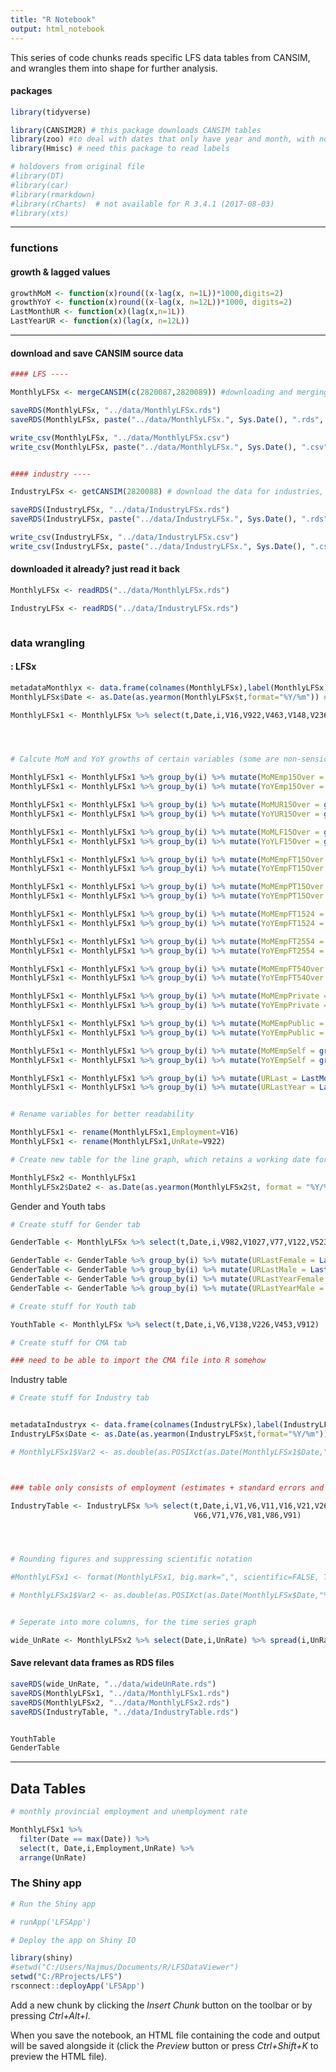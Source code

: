 ```yaml
---
title: "R Notebook"
output: html_notebook
---
```

<!--
Copyright 2018 Province of British Columbia

Licensed under the Apache License, Version 2.0 (the "License");
you may not use this file except in compliance with the License.
You may obtain a copy of the License at

http://www.apache.org/licenses/LICENSE-2.0

Unless required by applicable law or agreed to in writing, software distributed under the License is distributed on an "AS IS" BASIS,
WITHOUT WARRANTIES OR CONDITIONS OF ANY KIND, either express or implied.
See the License for the specific language governing permissions and limitations under the License.
-->


This series of code chunks reads specific LFS data tables from CANSIM, and wrangles them into shape for further analysis.


#### packages

```r


library(tidyverse)

library(CANSIM2R) # this package downloads CANSIM tables
library(zoo) #to deal with dates that only have year and month, with no days
library(Hmisc) # need this package to read labels

# holdovers from original file
#library(DT)
#library(car)
#library(rmarkdown)
#library(rCharts)  # not available for R 3.4.1 (2017-08-03)
#library(xts)


```


---


### functions

#### growth & lagged values

```r

growthMoM <- function(x)round((x-lag(x, n=1L))*1000,digits=2)
growthYoY <- function(x)round((x-lag(x, n=12L))*1000, digits=2)
LastMonthUR <- function(x)(lag(x,n=1L))
LastYearUR <- function(x)(lag(x, n=12L))


```



---



#### download and save CANSIM source data

```r

#### LFS ----

MonthlyLFSx <- mergeCANSIM(c(2820087,2820089)) #downloading and merging these two LFS-related tables from CANSIM

saveRDS(MonthlyLFSx, "../data/MonthlyLFSx.rds")
saveRDS(MonthlyLFSx, paste("../data/MonthlyLFSx.", Sys.Date(), ".rds", sep=""))

write_csv(MonthlyLFSx, "../data/MonthlyLFSx.csv")
write_csv(MonthlyLFSx, paste("../data/MonthlyLFSx.", Sys.Date(), ".csv", sep=""))


#### industry ----

IndustryLFSx <- getCANSIM(2820088) # download the data for industries, without merging it onto existing tables; faster

saveRDS(IndustryLFSx, "../data/IndustryLFSx.rds")
saveRDS(IndustryLFSx, paste("../data/IndustryLFSx.", Sys.Date(), ".rds", sep=""))

write_csv(IndustryLFSx, "../data/IndustryLFSx.csv")
write_csv(IndustryLFSx, paste("../data/IndustryLFSx.", Sys.Date(), ".csv", sep=""))


```


#### downloaded it already? just read it back

```r

MonthlyLFSx <- readRDS("../data/MonthlyLFSx.rds")

IndustryLFSx <- readRDS("../data/IndustryLFSx.rds")



```




### data wrangling

#### : LFSx

```r

metadataMonthlyx <- data.frame(colnames(MonthlyLFSx),label(MonthlyLFSx)) # create metadata data.frame to view all labels
MonthlyLFSx$Date <- as.Date(as.yearmon(MonthlyLFSx$t,format="%Y/%m")) # turning the time variable into an explicit date variable

MonthlyLFSx1 <- MonthlyLFSx %>% select(t,Date,i,V16,V922,V463,V148,V236,V138,V154,V164,V1057,V1072,V1087)




# Calcute MoM and YoY growths of certain variables (some are non-sensical)

MonthlyLFSx1 <- MonthlyLFSx1 %>% group_by(i) %>% mutate(MoMEmp15Over = growthMoM(V16))
MonthlyLFSx1 <- MonthlyLFSx1 %>% group_by(i) %>% mutate(YoYEmp15Over = growthYoY(V16))

MonthlyLFSx1 <- MonthlyLFSx1 %>% group_by(i) %>% mutate(MoMUR15Over = growthMoM(V922))
MonthlyLFSx1 <- MonthlyLFSx1 %>% group_by(i) %>% mutate(YoYUR15Over = growthYoY(V922))

MonthlyLFSx1 <- MonthlyLFSx1 %>% group_by(i) %>% mutate(MoMLF15Over = growthMoM(V463))
MonthlyLFSx1 <- MonthlyLFSx1 %>% group_by(i) %>% mutate(YoYLF15Over = growthYoY(V463))

MonthlyLFSx1 <- MonthlyLFSx1 %>% group_by(i) %>% mutate(MoMEmpFT15Over = growthMoM(V148))
MonthlyLFSx1 <- MonthlyLFSx1 %>% group_by(i) %>% mutate(YoYEmpFT15Over = growthYoY(V148))

MonthlyLFSx1 <- MonthlyLFSx1 %>% group_by(i) %>% mutate(MoMEmpPT15Over = growthMoM(V236))
MonthlyLFSx1 <- MonthlyLFSx1 %>% group_by(i) %>% mutate(YoYEmpPT15Over = growthYoY(V236))

MonthlyLFSx1 <- MonthlyLFSx1 %>% group_by(i) %>% mutate(MoMEmpFT1524 = growthMoM(V138))
MonthlyLFSx1 <- MonthlyLFSx1 %>% group_by(i) %>% mutate(YoYEmpFT1524 = growthYoY(V138))

MonthlyLFSx1 <- MonthlyLFSx1 %>% group_by(i) %>% mutate(MoMEmpFT2554 = growthMoM(V154))
MonthlyLFSx1 <- MonthlyLFSx1 %>% group_by(i) %>% mutate(YoYEmpFT2554 = growthYoY(V154))

MonthlyLFSx1 <- MonthlyLFSx1 %>% group_by(i) %>% mutate(MoMEmpFT54Over = growthMoM(V164))
MonthlyLFSx1 <- MonthlyLFSx1 %>% group_by(i) %>% mutate(YoYEmpFT54Over = growthYoY(V164))

MonthlyLFSx1 <- MonthlyLFSx1 %>% group_by(i) %>% mutate(MoMEmpPrivate = growthMoM(V1057))
MonthlyLFSx1 <- MonthlyLFSx1 %>% group_by(i) %>% mutate(YoYEmpPrivate = growthYoY(V1057))

MonthlyLFSx1 <- MonthlyLFSx1 %>% group_by(i) %>% mutate(MoMEmpPublic = growthMoM(V1072))
MonthlyLFSx1 <- MonthlyLFSx1 %>% group_by(i) %>% mutate(YoYEmpPublic = growthYoY(V1072))

MonthlyLFSx1 <- MonthlyLFSx1 %>% group_by(i) %>% mutate(MoMEmpSelf = growthMoM(V1087))
MonthlyLFSx1 <- MonthlyLFSx1 %>% group_by(i) %>% mutate(YoYEmpSelf = growthYoY(V1087))

MonthlyLFSx1 <- MonthlyLFSx1 %>% group_by(i) %>% mutate(URLast = LastMonthUR(V922))
MonthlyLFSx1 <- MonthlyLFSx1 %>% group_by(i) %>% mutate(URLastYear = LastYearUR(V922))


# Rename variables for better readability

MonthlyLFSx1 <- rename(MonthlyLFSx1,Employment=V16)
MonthlyLFSx1 <- rename(MonthlyLFSx1,UnRate=V922)

# Create new table for the line graph, which retains a working date format

MonthlyLFSx2 <- MonthlyLFSx1
MonthlyLFSx2$Date2 <- as.Date(as.yearmon(MonthlyLFSx2$t, format = "%Y/%m"))

```


Gender and Youth tabs

```r

# Create stuff for Gender tab

GenderTable <- MonthlyLFSx %>% select(t,Date,i,V982,V1027,V77,V122,V523,V568)

GenderTable <- GenderTable %>% group_by(i) %>% mutate(URLastFemale = LastMonthUR(V982))
GenderTable <- GenderTable %>% group_by(i) %>% mutate(URLastMale = LastMonthUR(V1027))
GenderTable <- GenderTable %>% group_by(i) %>% mutate(URLastYearFemale = LastYearUR(V982))
GenderTable <- GenderTable %>% group_by(i) %>% mutate(URLastYearMale = LastYearUR(V1027))

# Create stuff for Youth tab

YouthTable <- MonthlyLFSx %>% select(t,Date,i,V6,V138,V226,V453,V912)

# Create stuff for CMA tab

### need to be able to import the CMA file into R somehow

```


Industry table

```r
# Create stuff for Industry tab


metadataIndustryx <- data.frame(colnames(IndustryLFSx),label(IndustryLFSx)) # create metadata data.frame to view all labels
IndustryLFSx$Date <- as.Date(as.yearmon(IndustryLFSx$t,format="%Y/%m"))

# MonthlyLFSx1$Var2 <- as.double(as.POSIXct(as.Date(MonthlyLFSx1$Date,"%Y-%m-%d")),origin="1976-01-01")



### table only consists of employment (estimates + standard errors and what not)

IndustryTable <- IndustryLFSx %>% select(t,Date,i,V1,V6,V11,V16,V21,V26,V31,V36,V41,V46,V51,V56,V61,
                                         V66,V71,V76,V81,V86,V91)




# Rounding figures and suppressing scientific notation

#MonthlyLFSx1 <- format(MonthlyLFSx1, big.mark=",", scientific=FALSE, TRIM=TRUE)

# MonthlyLFSx1$Var2 <- as.double(as.POSIXct(as.Date(MonthlyLFSx$Date,"%Y-%m-%d")),origin="1976-01-01")


# Seperate into more columns, for the time series graph

wide_UnRate <- MonthlyLFSx2 %>% select(Date,i,UnRate) %>% spread(i,UnRate)


```


#### Save relevant data frames as RDS files

```r


saveRDS(wide_UnRate, "../data/wideUnRate.rds")
saveRDS(MonthlyLFSx1, "../data/MonthlyLFSx1.rds")
saveRDS(MonthlyLFSx2, "../data/MonthlyLFSx2.rds")
saveRDS(IndustryTable, "../data/IndustryTable.rds")


YouthTable
GenderTable

```


---

## Data Tables


```r

# monthly provincial employment and unemployment rate 

MonthlyLFSx1 %>% 
  filter(Date == max(Date)) %>%
  select(t, Date,i,Employment,UnRate) %>%
  arrange(UnRate)


```



### The Shiny app

```r

# Run the Shiny app

# runApp('LFSApp')

# Deploy the app on Shiny IO

library(shiny)
#setwd("C:/Users/Najmus/Documents/R/LFSDataViewer")
setwd("C:/RProjects/LFS")
rsconnect::deployApp('LFSApp')


```

Add a new chunk by clicking the *Insert Chunk* button on the toolbar or by pressing *Ctrl+Alt+I*.

When you save the notebook, an HTML file containing the code and output will be saved alongside it (click the *Preview* button or press *Ctrl+Shift+K* to preview the HTML file).
